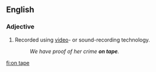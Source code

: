 ==English==

===Adjective===
{{en-adj|-}}

# Recorded using [[video]]- or sound-recording technology.
#:''We have proof of her crime '''on tape'''.''

[[fi:on tape]]